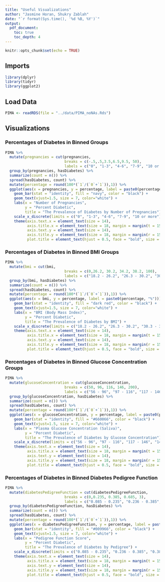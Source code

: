 ```yaml
---
title: "Useful Visualizations"
author: "Jasmine Horan, Shukry Zablah"
date: "`r format(Sys.time(), '%d %B, %Y')`"
output:
  pdf_document: 
    toc: true
    toc_depth: 4
---
```


```r
knitr::opts_chunk$set(echo = TRUE)
```

## Imports

```r
library(dplyr)
library(tidyr)
library(ggplot2)
```

## Load Data

```r
PIMA <- readRDS(file = "../data/PIMA_noNAs.Rds")
```

## Visualizations

### Percentages of Diabetes in Binned <Variable> Groups

```r
PIMA %>%
  mutate(pregnancies = cut(pregnancies,
                           breaks = c(-.5,.5,3.5,6.5,9.5, 50),
                           labels = c("0", "1-3", "4-6", "7-9", "10 or more"))) %>%
  group_by(pregnancies, hasDiabetes) %>%
  summarize(count = n()) %>%
  spread(hasDiabetes, count) %>%
  mutate(percentage = round(100*(`1`/(`0`+`1`)),1)) %>%
  ggplot(aes(x = pregnancies, y = percentage, label = paste0(percentage, "%"))) + 
    geom_bar(stat = "identity", fill = "navy", color = "black") + 
    geom_text(vjust=1.5, size = 7, color="white") +
    labs(x = "Number of Pregnancies", 
         y = "Percent Diabetic",
         title = "The Prevalence of Diabetes by Number of Pregnancies") + 
    scale_x_discrete(limits = c("0", "1-3", "4-6", "7-9", "10 or more")) + 
    theme(axis.text.x = element_text(size = 14), 
          axis.title.x = element_text(size = 18, margin = margin(t = 15)),
          axis.text.y = element_text(size = 14),
          axis.title.y = element_text(size = 18, margin = margin(r = 15)),
          plot.title = element_text(hjust = 0.5, face = "bold", size = 18))
```

### Percentages of Diabetes in Binned BMI Groups

```r
PIMA %>%
  mutate(bmi = cut(bmi,
                           breaks = c(0,26.2, 30.2, 34.2, 38.2, 100),
                           labels = c("18.2 - 26.2", "26.3 - 30.2", "30.3 - 34.2", "34.3 - 38.2", "38.3 and up"))) %>%
  group_by(bmi, hasDiabetes) %>%
  summarize(count = n()) %>%
  spread(hasDiabetes, count) %>%
  mutate(percentage = round(100*(`1`/(`0`+`1`)),1)) %>%
  ggplot(aes(x = bmi, y = percentage, label = paste0(percentage, "%"))) + 
    geom_bar(stat = "identity", fill = "dark red", color = "black") + 
    geom_text(vjust=1.5, size = 7, color="white") +
    labs(x = "BMI (Body Mass Index)", 
         y = "Percent Diabetic",
         title = "The Prevalence of Diabetes by BMI") + 
    scale_x_discrete(limits = c("18.2 - 26.2", "26.3 - 30.2", "30.3 - 34.2", "34.3 - 38.2", "38.3 and up")) + 
    theme(axis.text.x = element_text(size = 14), 
          axis.title.x = element_text(size = 18, margin = margin(t = 15)),
          axis.text.y = element_text(size = 14),
          axis.title.y = element_text(size = 18, margin = margin(r = 15)),
          plot.title = element_text(hjust = 0.5, face = "bold", size = 18))
```

### Percentages of Diabetes in Binned Glucose Concentration Groups

```r
PIMA %>%
  mutate(glucoseConcentration = cut(glucoseConcentration,
                           breaks = c(50, 96, 116, 146, 200),
                           labels = c("56 - 96", "97 - 116", "117 - 146", "147 and up"))) %>%
  group_by(glucoseConcentration, hasDiabetes) %>%
  summarize(count = n()) %>%
  spread(hasDiabetes, count) %>%
  mutate(percentage = round(100*(`1`/(`0`+`1`)),1)) %>%
  ggplot(aes(x = glucoseConcentration, y = percentage, label = paste0(percentage, "%"))) + 
    geom_bar(stat = "identity", fill = "#660066", color = "black") + 
    geom_text(vjust=1.5, size = 7, color="white") +
    labs(x = "Plasma Glucose Concentration (Saliva)", 
         y = "Percent Diabetic",
         title = "The Prevalence of Diabetes by Glucose Concentration") + 
    scale_x_discrete(limits = c("56 - 96", "97 - 116", "117 - 146", "147 and up")) + 
    theme(axis.text.x = element_text(size = 14), 
          axis.title.x = element_text(size = 18, margin = margin(t = 15)),
          axis.text.y = element_text(size = 14),
          axis.title.y = element_text(size = 18, margin = margin(r = 15)),
          plot.title = element_text(hjust = 0.5, face = "bold", size = 18))
```

### Percentages of Diabetes in Binned Diabetes Pedigree Function

```r
PIMA %>%
  mutate(diabetesPedigreeFunction = cut(diabetesPedigreeFunction, 
                           breaks = c(0,0.235, 0.385, 0.685, 3),
                           labels = c("0.085 - 0.235", "0.236 - 0.385", "0.386 - 0.685", "0.685 and up"))) %>%
  group_by(diabetesPedigreeFunction, hasDiabetes) %>%
  summarize(count = n()) %>%
  spread(hasDiabetes, count) %>%
  mutate(percentage = round(100*(`1`/(`0`+`1`)),1)) %>%
  ggplot(aes(x = diabetesPedigreeFunction, y = percentage, label = paste0(percentage, "%"))) + 
    geom_bar(stat = "identity", fill = "#009966", color = "black") + 
    geom_text(vjust=1.5, size = 7, color="white") +
    labs(x = "Pedigree Function Score", 
         y = "Percent Diabetic",
         title = "The Prevalence of Diabetes by Pedigree") + 
    scale_x_discrete(limits = c("0.085 - 0.235", "0.236 - 0.385", "0.386 - 0.685", "0.685 and up")) + 
    theme(axis.text.x = element_text(size = 14), 
          axis.title.x = element_text(size = 18, margin = margin(t = 15)),
          axis.text.y = element_text(size = 14),
          axis.title.y = element_text(size = 18, margin = margin(r = 15)),
          plot.title = element_text(hjust = 0.5, face = "bold", size = 18))
```